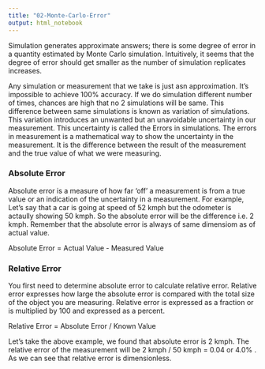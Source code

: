 ```yaml
---
title: "02-Monte-Carlo-Error"
output: html_notebook
---
```


Simulation generates approximate answers; there is some degree of error in a quantity estimated by Monte Carlo simulation. Intuitively, it seems that the degree of error should get smaller as the number of simulation replicates increases.


Any simulation or measurement that we take is just asn approximation. It's impossible to achieve 100% accuracy. If we do simulation different number of times, chances are high that no 2 simulations will be same. This difference between same simulations is known as variation of simulations. This variation introduces an unwanted but an unavoidable uncertainty in our measurement. This uncertainty is called the Errors in simulations. 
The errors in measurement is a mathematical way to show the uncertainty in the measurement.  It is the difference between the result of the measurement and the true value of what we were measuring.

### Absolute Error

Absolute error is a measure of how far 'off' a measurement is from a true value or an indication of the uncertainty in a measurement. For example, Let's say that a car is going at speed of 52 kmph but the odometer is actaully showing 50 kmph. So the absolute error will be the difference i.e. 2 kmph. Remember that the absolute error is always of same dimensiom as of actual value.

Absolute Error = Actual Value - Measured Value

### Relative Error
You first need to determine absolute error to calculate relative error. Relative error expresses how large the absolute error is compared with the total size of the object you are measuring. Relative error is expressed as a fraction or is multiplied by 100 and expressed as a percent.

Relative Error = Absolute Error / Known Value

Let's take the above example, we found that absolute error is 2 kmph. The relative error of the measurement will be 2 kmph / 50 kmph = 0.04 or 4.0% . As we can see that relative error is dimensionless. 

